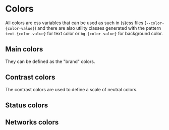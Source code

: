 
<Meta title="Settings/Colors" />

# Colors

All colors are css variables that can be used as such in (s)css files (`--color-{color-value}`) and there are also utility classes generated with the pattern `text-{color-value}` for text color or `bg-{color-value}` for background color.

## Main colors

They can be defined as the "brand" colors.

<ColorPalette>
  <ColorItem title="Primary" subtitle="primary" colors={[color.primary.base]} />
  <ColorItem
    title="Primary light"
    subtitle="primary-light"
    colors={[color.primary.light]}
  />
  <ColorItem
    title="Primary dark"
    subtitle="primary-dark"
    colors={[color.primary.dark]}
  />
</ColorPalette>

## Contrast colors

The contrast colors are used to define a scale of neutral colors.

<ColorPalette>
  <ColorItem title="Background" subtitle="bg" colors={[color.bg]} />
  <ColorItem
    title="Contrast lower"
    subtitle="contrast-lower"
    colors={[color.contrast.lower]}
  />
  <ColorItem
    title="Contrast low"
    subtitle="contrast-low"
    colors={[color.contrast.low]}
  />
  <ColorItem
    title="Contrast medium"
    subtitle="contrast-medium"
    colors={[color.contrast.medium]}
  />
  <ColorItem
    title="Contrast high"
    subtitle="contrast-high"
    colors={[color.contrast.high]}
  />
  <ColorItem
    title="Contrast higher"
    subtitle="contrast-higher"
    colors={[color.contrast.higher]}
  />
</ColorPalette>

## Status colors

<ColorPalette>
  <ColorItem title="Info" subtitle="info" colors={[color.status.info]} />
  <ColorItem
    title="Success"
    subtitle="success"
    colors={[color.status.success]}
  />
  <ColorItem
    title="Warning"
    subtitle="warning"
    colors={[color.status.warning]}
  />
  <ColorItem title="Error" subtitle="error" colors={[color.status.error]} />
</ColorPalette>

## Networks colors

<ColorPalette>
  <ColorItem
    title="Facebook"
    subtitle="facebook"
    colors={[color.networks.facebook]}
  />
  <ColorItem
    title="Instagram"
    subtitle="instagram"
    colors={[color.networks.instagram]}
  />
  <ColorItem
    title="Twitter"
    subtitle="twitter"
    colors={[color.networks.twitter]}
  />
  <ColorItem
    title="Linkedin"
    subtitle="linkedin"
    colors={[color.networks.linkedin]}
  />
  <ColorItem
    title="Pinterest"
    subtitle="pinterest"
    colors={[color.networks.pinterest]}
  />
  <ColorItem
    title="Youtube"
    subtitle="youtube"
    colors={[color.networks.youtube]}
  />
</ColorPalette>
